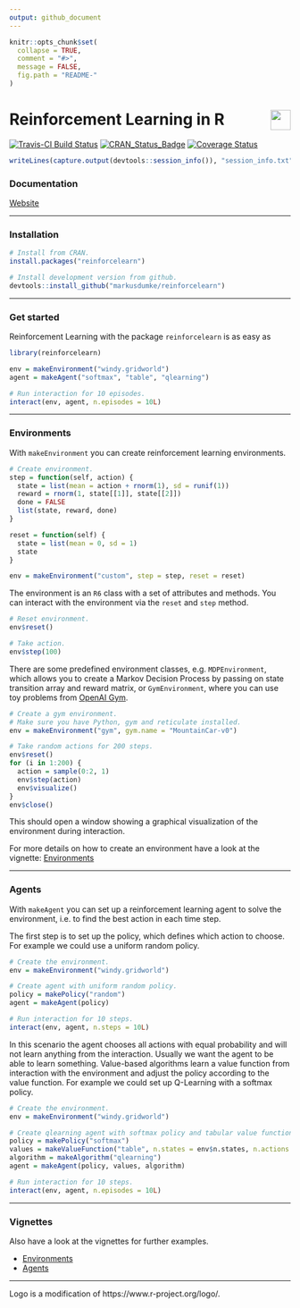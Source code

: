 ```yaml
---
output: github_document
---
```


```r
knitr::opts_chunk$set(
  collapse = TRUE,
  comment = "#>",
  message = FALSE,
  fig.path = "README-"
)
```

# Reinforcement Learning in R <img src="man/figures/logo.png" align="right" height="36"/>

[![Travis-CI Build Status](https://travis-ci.org/markusdumke/reinforcelearn.svg?branch=master)](https://travis-ci.org/markusdumke/reinforcelearn)
[![CRAN_Status_Badge](http://www.r-pkg.org/badges/version/reinforcelearn)](https://cran.r-project.org/package=reinforcelearn)
[![Coverage Status](https://img.shields.io/codecov/c/github/markusdumke/reinforcelearn/master.svg?maxAge=600)](https://codecov.io/github/markusdumke/reinforcelearn?branch=master)

```r
writeLines(capture.output(devtools::session_info()), "session_info.txt")
```


### Documentation

[Website](https://markusdumke.github.io/reinforcelearn)

----

### Installation

```r
# Install from CRAN.
install.packages("reinforcelearn")

# Install development version from github.
devtools::install_github("markusdumke/reinforcelearn")
```

----

### Get started

Reinforcement Learning with the package `reinforcelearn` is as easy as

```r
library(reinforcelearn)

env = makeEnvironment("windy.gridworld")
agent = makeAgent("softmax", "table", "qlearning")

# Run interaction for 10 episodes.
interact(env, agent, n.episodes = 10L)
```

----

### Environments

With `makeEnvironment` you can create reinforcement learning environments.

```r
# Create environment.
step = function(self, action) {
  state = list(mean = action + rnorm(1), sd = runif(1))
  reward = rnorm(1, state[[1]], state[[2]])
  done = FALSE
  list(state, reward, done)
}

reset = function(self) {
  state = list(mean = 0, sd = 1)
  state
}

env = makeEnvironment("custom", step = step, reset = reset)
```

The environment is an `R6` class with a set of attributes and methods.
You can interact with the environment via the `reset` and `step` method.

```r
# Reset environment.
env$reset()

# Take action.
env$step(100)
```

There are some predefined environment classes, e.g. `MDPEnvironment`, which allows you to create a Markov Decision Process by passing on state transition array and reward matrix, or `GymEnvironment`, where you can use toy problems from [OpenAI Gym](https://gym.openai.com/).

```r
# Create a gym environment.
# Make sure you have Python, gym and reticulate installed.
env = makeEnvironment("gym", gym.name = "MountainCar-v0")

# Take random actions for 200 steps.
env$reset()
for (i in 1:200) {
  action = sample(0:2, 1)
  env$step(action)
  env$visualize()
}
env$close()
```

This should open a window showing a graphical visualization of the environment during interaction.

For more details on how to create an environment have a look at the vignette: [Environments](https://markusdumke.github.io/reinforcelearn/articles/environments.html)

----

### Agents

With `makeAgent` you can set up a reinforcement learning agent to solve the environment, i.e. to find the best action in each time step.

The first step is to set up the policy, which defines which action to choose. For example we could use a uniform random policy.

```r
# Create the environment.
env = makeEnvironment("windy.gridworld")

# Create agent with uniform random policy.
policy = makePolicy("random")
agent = makeAgent(policy)

# Run interaction for 10 steps.
interact(env, agent, n.steps = 10L)
```

In this scenario the agent chooses all actions with equal probability and will not learn anything from the interaction. Usually we want the agent to be able to learn something. Value-based algorithms learn a value function from interaction with the environment and adjust the policy according to the value function. For example we could set up Q-Learning with a softmax policy.

```r
# Create the environment.
env = makeEnvironment("windy.gridworld")

# Create qlearning agent with softmax policy and tabular value function.
policy = makePolicy("softmax")
values = makeValueFunction("table", n.states = env$n.states, n.actions = env$n.actions)
algorithm = makeAlgorithm("qlearning")
agent = makeAgent(policy, values, algorithm)

# Run interaction for 10 steps.
interact(env, agent, n.episodes = 10L)
```

----

### Vignettes

Also have a look at the vignettes for further examples.

- [Environments](https://markusdumke.github.io/reinforcelearn/articles/environments.html)
- [Agents](https://markusdumke.github.io/reinforcelearn/articles/agents.html)

----

Logo is a modification of https://www.r-project.org/logo/.
